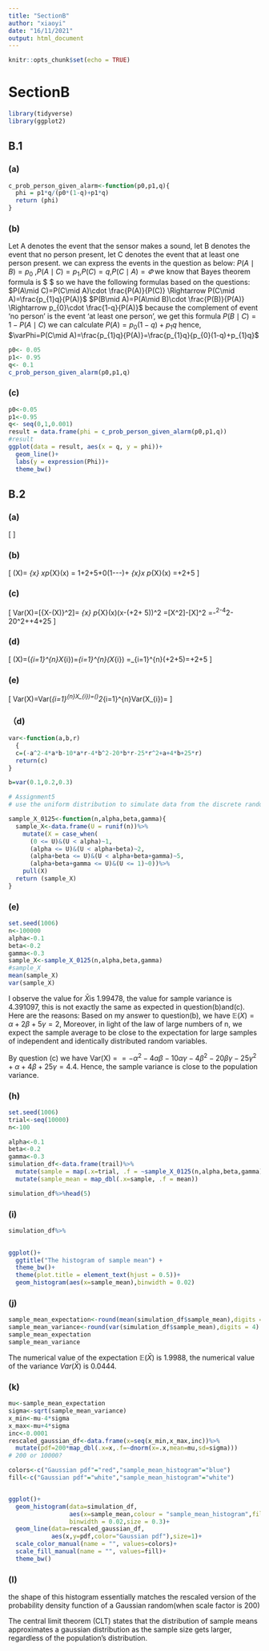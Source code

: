 ```yaml
---
title: "SectionB"
author: "xiaoyi"
date: "16/11/2021"
output: html_document
---
```


```r
knitr::opts_chunk$set(echo = TRUE)
```


# SectionB
```r
library(tidyverse)
library(ggplot2)
```
## B.1
### (a)
```r
c_prob_person_given_alarm<-function(p0,p1,q){
  phi = p1*q/(p0*(1-q)+p1*q)
  return (phi)
}
```
### (b)
Let A denotes the event that the sensor makes a sound, let B denotes the event that no person present, let C denotes the event that at least one person present.
we can express the events in the question as below:
$P(A\mid B)=p_{0}$ ,$P(A\mid C)=p_{1}$,$P(C)=q$,$P(C\mid A)=\varPhi$
we know that Bayes theorem formula is $ \frac{P(A\mid B)=P(B\mid A)\cdotp(A)}{P(B)}$
so we have the following formulas based on the questions:
$P(A\mid C)=P(C\mid A)\cdot \frac{P(A)}{P(C)} \Rightarrow P(C\mid A)=\frac{p_{1}q}{P(A)}$
$P(B\mid A)=P(A\mid B)\cdot \frac{P(B)}{P(A)} \Rightarrow p_{0}\cdot \frac{1-q}{P(A)}$
because the complement of event 'no person' is the event  'at least one person', we get this formula
$P(B\mid C)=1-P(A\mid C)$
we can calculate $P(A)=p_{0}(1-q)+p_{1}q$
hence,
$\varPhi=P(C\mid A)=\frac{p_{1}q}{P(A)}=\frac{p_{1}q}{p_{0}(1-q)+p_{1}q}$

```r
p0<- 0.05
p1<- 0.95
q<- 0.1
c_prob_person_given_alarm(p0,p1,q)
```
### (c)
```r
p0<-0.05
p1<-0.95
q<- seq(0,1,0.001)
result = data.frame(phi = c_prob_person_given_alarm(p0,p1,q))
#result 
ggplot(data = result, aes(x = q, y = phi))+
  geom_line()+
  labs(y = expression(Phi))+
  theme_bw()
```

## B.2
### (a)
\[
\begin{equation}
  p_{X}(x) =
  \begin{cases}
    1-\alpha-\beta-\gamma &\text{if } x = 0 \\
    \alpha & \text{if }x = 1 \\
    \beta & \text{if }x = 2  \\
    \gamma & \text{if }x = 5 \\
    0  &\text{otherwise}
  \end{cases}
\end{equation}
\]

### (b)
\[
\mathbb{E}(X)= \sum_{x\in \mathbb{R}} x\cdot p_{X}(x) 
= 1\cdot \alpha+2\cdot \beta+5\cdot \gamma+0\cdot (1-\alpha-\beta-\gamma)+
\sum_{x\in \mathbb{R}\backslash\text{{0,1}}}x \cdot p_{X}(x)
=\alpha+2\beta+5\gamma
\]

### (c)
\[
Var(X)=\mathbb{E}[\{X-\mathbb{E}(X)\}^2]=
\sum_{x\in \mathbb{R}} p_{X}(x)\cdot (x-(\alpha +2\beta+ 5\gamma))^2
=\mathbb{E}[X^2]-\mathbb{E}[X]^2
=-\alpha^2-4\alpha\beta-10\alpha\gamma-4\beta^2-20\beta\gamma-25\gamma^2+\alpha+4\beta+25\gamma
\]


### (d)
\[
\mathbb{E}(\bar X)=\mathbb{E}(\frac{1}{n}\sum_{i=1}^{n}X_{i})=\frac{1}{n}\cdot \sum_{i=1}^{n}\mathbb{E}(X_{i})
=\frac{1}{n}\sum_{i=1}^{n}(\alpha+2\beta+5\gamma)=\alpha+2\beta+5\gamma
\]

### (e)
\[
Var(\bar X)=Var(\frac{1}{n}\sum_{i=1}^{n}X_{i})=(\frac{1}{n})^2\cdot \sum_{i=1}^{n}Var(X_{i})=\frac{-\alpha^2-4\alpha\beta-10\alpha\gamma-4\beta^2-20\beta\gamma-25\gamma^2+\alpha+4\beta+25\gamma}{n}
\]

### （d)

```r

var<-function(a,b,r)
  {
  c=(-a^2-4*a*b-10*a*r-4*b^2-20*b*r-25*r^2+a+4*b+25*r)
  return(c)
}

b=var(0.1,0.2,0.3)


```


```r
# Assignment5
# use the uniform distribution to simulate data from the discrete random variable

sample_X_0125<-function(n,alpha,beta,gamma){
  sample_X<-data.frame(U = runif(n))%>%
    mutate(X = case_when(
      (0 <= U)&(U < alpha)~1,
      (alpha <= U)&(U < alpha+beta)~2,
      (alpha+beta <= U)&(U < alpha+beta+gamma)~5,
      (alpha+beta+gamma <= U)&(U <= 1)~0))%>%
    pull(X)
  return (sample_X)
}
```
### (e)
```r
set.seed(1006)
n<-100000
alpha<-0.1
beta<-0.2
gamma<-0.3
sample_X<-sample_X_0125(n,alpha,beta,gamma)
#sample_X
mean(sample_X)
var(sample_X)
```
I observe the value for $\bar X$is 1.99478, the value for sample variance is 4.391097, this is not exactly the same as expected in question(b)and(c).
Here are the reasons:
Based on my answer to question(b), we have $\mathbb{E}(X)=\alpha+2\beta+5\gamma=2$, Moreover, in light of the law of large numbers of n, we expect the sample average to be close to the expectation for large samples of independent and identically
distributed random variables.

By question (c) we have Var(X) = $=-\alpha^2-4\alpha\beta-10\alpha\gamma-4\beta^2-20\beta\gamma-25\gamma^2+\alpha+4\beta+25\gamma=4.4$. Hence, the
sample variance is close to the population variance.

### (h)
```r
set.seed(1006)
trial<-seq(10000)
n<-100

alpha<-0.1
beta<-0.2
gamma<-0.3
simulation_df<-data.frame(trail)%>%
  mutate(sample = map(.x=trial, .f = ~sample_X_0125(n,alpha,beta,gamma)))%>%
  mutate(sample_mean = map_dbl(.x=sample, .f = mean))


```
```r
simulation_df%>%head(5)
```


### (i)
```r
simulation_df%>%
  

ggplot()+
  ggtitle("The histogram of sample mean") +
  theme_bw()+
  theme(plot.title = element_text(hjust = 0.5))+
  geom_histogram(aes(x=sample_mean),binwidth = 0.02)
```
### (j)
```r
sample_mean_expectation<-round(mean(simulation_df$sample_mean),digits = 4)
sample_mean_variance<-round(var(simulation_df$sample_mean),digits = 4)
sample_mean_expectation
sample_mean_variance
```
The numerical value of the expectation $\mathbb{E}(\bar X)$ is 1.9988, the numerical value of the variance $Var(\bar X)$ is 0.0444.

### (k)
```r
mu<-sample_mean_expectation
sigma<-sqrt(sample_mean_variance)
x_min<-mu-4*sigma
x_max<-mu+4*sigma
inc<-0.0001
rescaled_gaussian_df<-data.frame(x=seq(x_min,x_max,inc))%>%
  mutate(pdf=200*map_dbl(.x=x,.f=~dnorm(x=.x,mean=mu,sd=sigma)))
# 200 or 10000?

colors<-c("Gaussian pdf"="red","sample_mean_histogram"="blue")
fill<-c("Gaussian pdf"="white","sample_mean_histogram"="white")


ggplot()+
  geom_histogram(data=simulation_df,
                 aes(x=sample_mean,colour = "sample_mean_histogram",fill = "sample_mean_histogram"),
                 binwidth = 0.02,size = 0.3)+
  geom_line(data=rescaled_gaussian_df,
            aes(x,y=pdf,color="Gaussian pdf"),size=1)+
  scale_color_manual(name = "", values=colors)+
  scale_fill_manual(name = "", values=fill)+
  theme_bw()
```

### (l)
the shape of this histogram essentially  matches the rescaled version of the probability density function of a Gaussian random(when scale factor is 200)

The central limit theorem (CLT) states that the distribution of sample means approximates a gaussian distribution as the sample size gets larger, regardless of the population's distribution.